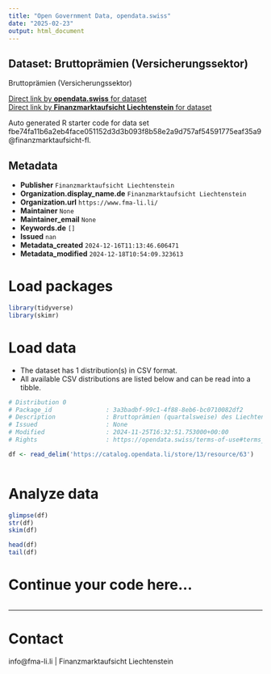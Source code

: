 ```yaml
---
title: "Open Government Data, opendata.swiss"
date: "2025-02-23"
output: html_document
---
```


## Dataset: Bruttoprämien (Versicherungssektor)

Bruttoprämien (Versicherungssektor)

[Direct link by **opendata.swiss** for dataset](https://opendata.swiss/de/dataset/bruttopramien-versicherungssektor)<br>
[Direct link by **Finanzmarktaufsicht Liechtenstein** for dataset]()

Auto generated R starter code for data set fbe74fa11b6a2eb4face051152d3d3b093f8b58e2a9d757af54591775eaf35a9@finanzmarktaufsicht-fl.

## Metadata

- **Publisher** `Finanzmarktaufsicht Liechtenstein`
- **Organization.display_name.de** `Finanzmarktaufsicht Liechtenstein`
- **Organization.url** `https://www.fma-li.li/`
- **Maintainer** `None`
- **Maintainer_email** `None`
- **Keywords.de** `[]`
- **Issued** `nan`
- **Metadata_created** `2024-12-16T11:13:46.606471`
- **Metadata_modified** `2024-12-18T10:54:09.323613`


# Load packages

```r

library(tidyverse)
library(skimr)

```

# Load data

-   The dataset has 1 distribution(s) in CSV format.
-   All available CSV distributions are listed below and can be read into a tibble.

```r

# Distribution 0
# Package_id               : 3a3badbf-99c1-4f88-8eb6-bc0710082df2
# Description              : Bruttoprämien (quartalsweise) des Liechtensteiner Versicherungssektors in CHF
# Issued                   : None
# Modified                 : 2024-11-25T16:32:51.753000+00:00
# Rights                   : https://opendata.swiss/terms-of-use#terms_by

df <- read_delim('https://catalog.opendata.li/store/13/resource/63')



```

# Analyze data

```r

glimpse(df)
str(df)
skim(df)

head(df)
tail(df)

```

# Continue your code here...

```r

```

------------------------------------------------------------------------

# Contact

info@fma-li.li | Finanzmarktaufsicht Liechtenstein
